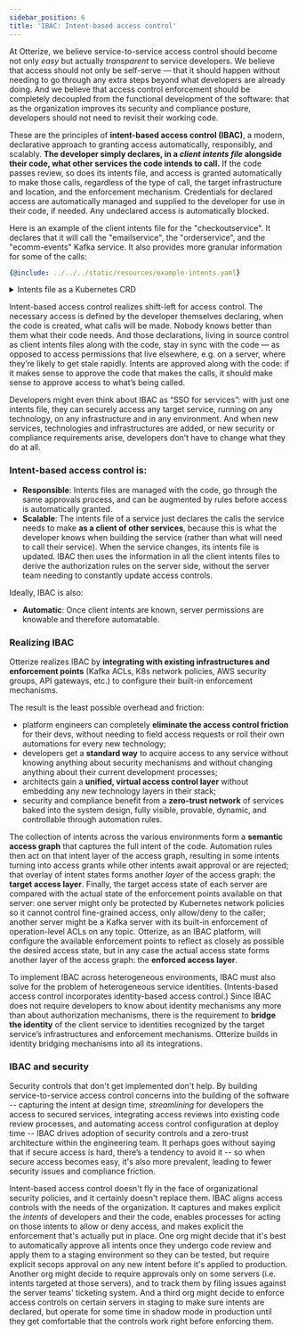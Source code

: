```yaml
---
sidebar_position: 6
title: 'IBAC: Intent-based access control'
---
```


At Otterize, we believe service-to-service access control should become not only *easy* but actually *transparent* to service developers. We believe that access should not only be self-serve — that it should happen without needing to go through any extra steps beyond what developers are already doing. And we believe that access control enforcement should be completely decoupled from the functional development of the software: that as the organization improves its security and compliance posture, developers should not need to revisit their working code.

These are the principles of **intent-based access control (IBAC)**, a modern, declarative approach to granting access automatically, responsibly, and scalably. **The developer simply declares, in a *client intents file* alongside their code, what other services the code intends to call.** If the code passes review, so does its intents file, and access is granted automatically to make those calls, regardless of the type of call, the target infrastructure and location, and the enforcement mechanism. Credentials for declared access are automatically managed and supplied to the developer for use in their code, if needed. Any undeclared access is automatically blocked.

Here is an example of the client intents file for the "checkoutservice".
It declares that it will call the "emailservice", the "orderservice", and the "ecomm-events" Kafka service.
It also provides more granular information for some of the calls:
```yaml
{@include: ../../../static/resources/example-intents.yaml}
```

<details>
<summary>Intents file as a Kubernetes CRD</summary>
<div>

Here is the same intents file, now formatted as a Kubernetes custom resource definition,
so it can be applied directly via `kubectl apply`:

```yaml
{@include: ../../../static/resources/example-intents.yaml}
```

</div>
</details>

Intent-based access control realizes shift-left for access control. The necessary access is defined by the developer themselves declaring, when the code is created, what calls will be made. Nobody knows better than them what their code needs. And those declarations, living in source control as client intents files along with the code, stay in sync with the code — as opposed to access permissions that live elsewhere, e.g. on a server, where they’re likely to get stale rapidly. Intents are approved along with the code: if it makes sense to approve the code that makes the calls, it should make sense to approve access to what’s being called.

Developers might even think about IBAC as “SSO for services”: with just one intents file, they can securely access any target service, running on any technology, on any infrastructure and in any environment. And when new services, technologies and infrastructures are added, or new security or compliance requirements arise, developers don’t have to change what they do at all.

### Intent-based access control is:

- **Responsible**: Intents files are managed with the code, go through the same approvals process, and can be augmented by rules before access is automatically granted.
- **Scalable**: The intents file of a service just declares the calls the service needs to make **as a client of other services**, because this is what the developer knows when building the service (rather than what will need to call their service). When the service changes, its intents file is updated. IBAC then uses the information in all the client intents files to derive the authorization rules on the server side, without the server team needing to constantly update access controls.

Ideally, IBAC is also:

- **Automatic**: Once client intents are known, server permissions are knowable and therefore automatable.

### Realizing IBAC

Otterize realizes IBAC by **integrating with existing infrastructures and enforcement points** (Kafka ACLs, K8s network policies, AWS security groups, API gateways, etc.) to configure their built-in enforcement mechanisms.

The result is the least possible overhead and friction:

- platform engineers can completely **eliminate the access control friction** for their devs, without needing to field access requests or roll their own automations for every new technology;
- developers get a **standard way** to acquire access to any service without knowing anything about security mechanisms and without changing anything about their current development processes;
- architects gain a **unified, virtual access control layer** without embedding any new technology layers in their stack;
- security and compliance benefit from a **zero-trust network** of services baked into the system design, fully visible, provable, dynamic, and controllable through automation rules.

The collection of intents across the various environments form a **semantic access graph** that captures
the full intent of the code. Automation rules then act on that intent layer of the access graph, resulting in
some intents turning into access grants while other intents await approval or are rejected;
that overlay of intent states forms another *layer* of the access graph: the **target access layer**.
Finally, the target access state of each
server are compared with the actual state of the enforcement points available on that server: one server might only be
protected by Kubernetes network policies so it cannot control fine-grained access, only allow/deny to the caller;
another server might be a Kafka server with its built-in enforcement of operation-level ACLs on any topic.
Otterize, as an IBAC platform, will configure the available enforcement points to reflect as closely as possible the
desired access state, but in any case the actual access state forms another layer of the access graph:
the **enforced access layer**.

To implement IBAC across heterogeneous environments, IBAC must also solve for the problem of heterogeneous service identities. (Intents-based access control incorporates identity-based access control.) Since IBAC does not require developers to know about identity mechanisms any more than about authorization mechanisms, there is the requirement to **bridge the identity** of the client service to identities recognized by the target service’s infrastructures and enforcement mechanisms. Otterize builds in identity bridging mechanisms into all its integrations.

### IBAC and security

Security controls that don't get implemented don't help. By building service-to-service access
control concerns into the building of the software -- capturing the intent at design time,
*streamlining* for developers the access to secured services, integrating access reviews into existing
code review processes, and automating access control configuration at deploy time -- IBAC drives adoption
of security controls and a zero-trust architecture within the engineering team.
It perhaps goes without saying that if secure access is hard, there’s a tendency to avoid it --
so when secure access becomes easy, it's also more prevalent, leading to fewer security issues and compliance friction.

Intent-based access control doesn't fly in the face of organizational security policies,
and it certainly doesn't replace them. IBAC aligns access controls with the needs of the organization.
It captures and makes explicit the *intents* of developers and their the code,
enables processes for acting on those intents to allow or deny access,
and makes explicit the enforcement that's actually put in place.
One org might decide that it's best to automatically approve all intents once they undergo code review and apply
them to a staging environment so they can be tested, but require explicit secops approval on any new intent before
it's applied to production. Another org might decide to require approvals only on some servers (i.e. intents targeted
at those servers), and to track them by filing issues against the server teams' ticketing system.
And a third org might decide to enforce access controls on certain servers in staging to make sure intents are declared,
but operate for some time in shadow mode in production until they get comfortable that the controls work right before
enforcing them.